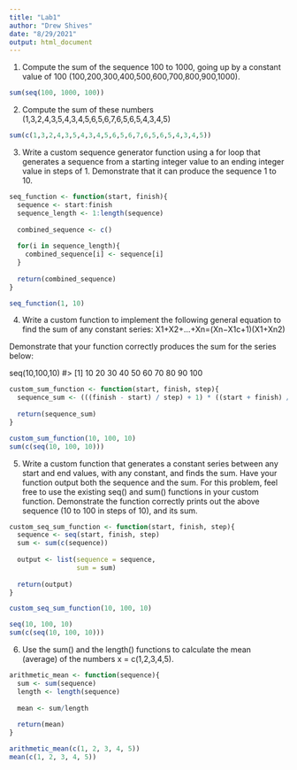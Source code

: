 ```yaml
---
title: "Lab1"
author: "Drew Shives"
date: "8/29/2021"
output: html_document
---
```

1) Compute the sum of the sequence 100 to 1000, going up by a constant value of 100 (100,200,300,400,500,600,700,800,900,1000).

```r
sum(seq(100, 1000, 100))
```

2. Compute the sum of these numbers (1,3,2,4,3,5,4,3,4,5,6,5,6,7,6,5,6,5,4,3,4,5)

```r
sum(c(1,3,2,4,3,5,4,3,4,5,6,5,6,7,6,5,6,5,4,3,4,5))
```

3) Write a custom sequence generator function using a for loop that generates a sequence from a starting integer value to an ending integer value in steps of 1. Demonstrate that it can produce the sequence 1 to 10.

```r
seq_function <- function(start, finish){
  sequence <- start:finish
  sequence_length <- 1:length(sequence)
  
  combined_sequence <- c()
  
  for(i in sequence_length){
    combined_sequence[i] <- sequence[i]
  }
  
  return(combined_sequence)
}

seq_function(1, 10)
```

4) Write a custom function to implement the following general equation to find the sum of any constant series:
X1+X2+…+Xn=(Xn−X1c+1)(X1+Xn2)

Demonstrate that your function correctly produces the sum for the series below:

seq(10,100,10)
#>  [1]  10  20  30  40  50  60  70  80  90 100

```r
custom_sum_function <- function(start, finish, step){
  sequence_sum <- (((finish - start) / step) + 1) * ((start + finish) / 2)
  
  return(sequence_sum)
}

custom_sum_function(10, 100, 10)
sum(c(seq(10, 100, 10)))
```

5) Write a custom function that generates a constant series between any start and end values, with any constant, and finds the sum. Have your function output both the sequence and the sum. For this problem, feel free to use the existing seq() and sum() functions in your custom function. Demonstrate the function correctly prints out the above sequence (10 to 100 in steps of 10), and its sum.

```r
custom_seq_sum_function <- function(start, finish, step){
  sequence <- seq(start, finish, step)
  sum <- sum(c(sequence))
  
  output <- list(sequence = sequence,
                 sum = sum)
  
  return(output)
}

custom_seq_sum_function(10, 100, 10)

seq(10, 100, 10)
sum(c(seq(10, 100, 10)))
```

6) Use the sum() and the length() functions to calculate the mean (average) of the numbers x = c(1,2,3,4,5).

```r
arithmetic_mean <- function(sequence){
  sum <- sum(sequence)
  length <- length(sequence)
  
  mean <- sum/length
  
  return(mean)
}

arithmetic_mean(c(1, 2, 3, 4, 5))
mean(c(1, 2, 3, 4, 5))
```